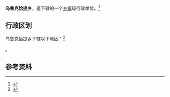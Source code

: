 {{中国乡级行政区|65/30/24/200/000}}

'''乌鲁克恰提乡'''，是{{PRC admin/fullname|65/30/24/200/000|3}}下辖的一个[[乡镇|乡镇]]级行政单位。<ref>{{PRC admin/ref sgc|{{PRC admin/parent|65/30/24/200/000}}}}</ref>

== 行政区划 ==

乌鲁克恰提乡下辖以下地区：<ref>{{PRC admin/ref sgc|65/30/24/200/000}}</ref>

{{PRC admin/children|65/30/24/200/000}}。

== 参考资料 ==

{{reflist}}

{{行政区划小作品}}
{{PRC admin/navcat|65/30/24/200/000}}